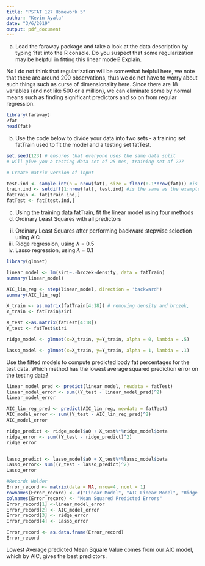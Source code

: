 ```yaml
---
title: "PSTAT 127 Homework 5"
author: "Kevin Ayala"
date: "3/6/2019"
output: pdf_document
---
```



(a) Load the faraway package and take a look at the data description by typing ?fat into
the R console. Do you suspect that some regularization may be helpful in fitting this
linear model? Explain.

No I do not think that regularization will be somewhat helpful here, we note that there are around 200 observations,
thus we do not have to worry about such things such as curse of dimensionality here. Since there are 18 variables (and not like 500 or a million), we can eliminate some by normal means such as finding significant predictors and so on from regular regression. 
```r
library(faraway)
?fat
head(fat)
```

b) Use the code below to divide your data into two sets - a training set fatTrain used to
fit the model and a testing set fatTest.

```r
set.seed(123) # ensures that everyone uses the same data split
# will give you a testing data set of 25 men, training set of 227

# Create matrix version of input

test.ind <- sample.int(n = nrow(fat), size = floor(0.1*nrow(fat))) #is the same as exameple 
train.ind <- setdiff(1:nrow(fat), test.ind) #is the same as the example 
fatTrain <- fat[train.ind,]
fatTest <- fat[test.ind,]
```

c)
Using the training data fatTrain, fit the linear model using four methods
i) Ordinary Least Squares with all predictors
ii) Ordinary Least Squares after performing backward stepwise selection using AIC
iii) Ridge regression, using $\lambda$ = 0.5
iv) Lasso regression, using $\lambda$ = 0.1


```r
library(glmnet)

linear_model <- lm(siri~.-brozek-density, data = fatTrain)
summary(linear_model)

AIC_lin_reg <- step(linear_model, direction = 'backward')
summary(AIC_lin_reg)

X_train <- as.matrix(fatTrain[4:18]) # removing density and brozek,
Y_train <- fatTrain$siri

X_test <-as.matrix(fatTest[4:18])
Y_test <- fatTest$siri

ridge_model <- glmnet(x=X_train, y=Y_train, alpha = 0, lambda = .5)

lasso_model <- glmnet(x=X_train, y=Y_train, alpha = 1, lambda = .1)

```

Use the fitted models to compute predicted body fat percentages for the test data. Which
method has the lowest average squared prediction error on the testing data?

```r
linear_model_pred <- predict(linear_model, newdata = fatTest)
linear_model_error <- sum((Y_test - linear_model_pred)^2)
linear_model_error

AIC_lin_reg_pred <- predict(AIC_lin_reg, newdata = fatTest)
AIC_model_error <- sum((Y_test - AIC_lin_reg_pred)^2)
AIC_model_error

ridge_predict <- ridge_model$a0 + X_test%*%ridge_model$beta
ridge_error <- sum((Y_test - ridge_predict)^2)
ridge_error


lasso_predict <- lasso_model$a0 + X_test%*%lasso_model$beta
Lasso_error<- sum((Y_test - lasso_predict)^2)
Lasso_error

#Records Holder
Error_record <- matrix(data = NA, nrow=4, ncol = 1)
rownames(Error_record) <- c("Linear Model", "AIC Linear Model", "Ridge Model", "Lasso Model")
colnames(Error_record) <- "Mean Squared Predicted Errors"
Error_record[1] <-linear_model_error
Error_record[2] <- AIC_model_error
Error_record[3] <- ridge_error
Error_record[4] <- Lasso_error

Error_record <- as.data.frame(Error_record)
Error_record
```

Lowest Average predicted Mean Square Value comes from our AIC model, which by AIC, gives the best predictors. 